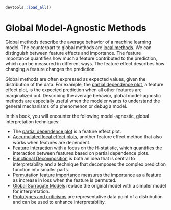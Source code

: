 ```r
devtools::load_all()
```

# Global Model-Agnostic Methods {#global-methods}

Global methods describe the average behavior of a machine learning model.
The counterpart to global methods are [local methods](#local-methods).
We can distinguish between feature effects and importance.
The feature importance quantifies how much a feature contributed to the prediction, which can be measured in different ways.
The feature effect describes how changing a feature changes the prediction.

Global methods are often expressed as expected values, given the distribution of the data.
For example, the [partial dependence plot](#pdp), a feature effect plot, is the expected prediction when all other features are marginalized out.
Describing the average behavior, global model-agnostic methods are especially useful when the modeler wants to understand the general mechanisms of a phenomenon or debug a model.

In this book, you will encounter the following model-agnostic, global interpretation techniques:

* The [partial dependence plot](#pdp) is a feature effect plot.
* [Accumulated local effect plots](#ale), another feature effect method that also works when features are dependent.
* [Feature Interaction](#interaction) with a focus on the H-statistic, which quantifies the interaction between features based on partial dependence plots.
* [Functional Decomposition](#decompostion) is both an idea that is central to interpretability and a technique that decomposes the complex prediction function into smaller parts.
* [Permutation feature importance](#feature-importance) measures the importance as a feature as increase in loss when the feature is permuted.
* [Global Surrogate Models](#global) replace the original model with a simpler model for interpretation.
* [Prototypes and criticisms](#proto) are representative data point of a distribution and can be used to enhance interpretability.

